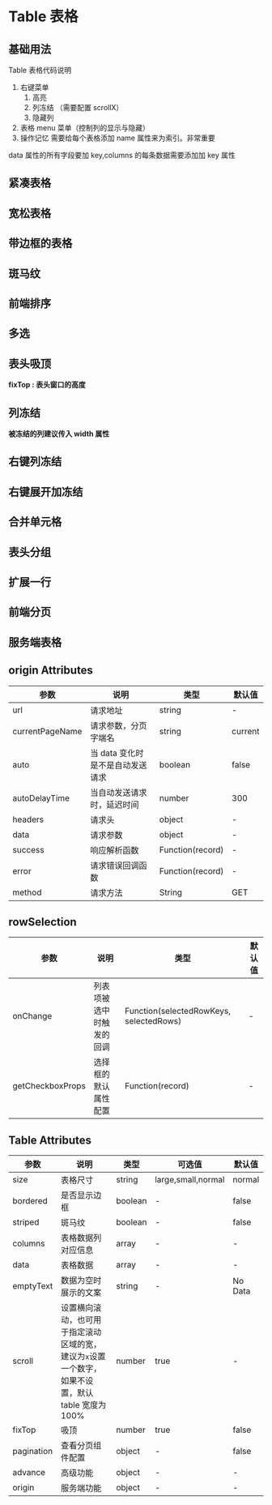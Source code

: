 # Table 表格

## 基础用法

Table 表格代码说明

1. 右键菜单
   1. 高亮
   2. 列冻结 （需要配置 scrollX）
   3. 隐藏列
2. 表格 menu 菜单（控制列的显示与隐藏）
3. 操作记忆 需要给每个表格添加 name 属性来为索引。非常重要

data 属性的所有字段要加 key,columns 的每条数据需要添加加 key 属性


<DemoBase />

## 紧凑表格


<DemoCompact />

## 宽松表格


<DemoLoose />

## 带边框的表格


<DemoBorder />

## 斑马纹


<DemoZebra />

## 前端排序


<DemoSort />

## 多选


<DemoMultiple />

## 表头吸顶

**fixTop : 表头窗口的高度**


<DemoHeader />

## 列冻结

**被冻结的列建议传入 width 属性**


<DemoRow />

## 右键列冻结


<DemoRightHandRow />

## 右键展开加冻结


<DemoUnfold />

## 合并单元格


<DemoMerge />

## 表头分组


<DemoGroup />

## 扩展一行


<DemoExtend />

## 前端分页


<DemoPaging />

## 服务端表格


<DemoServer />

## origin Attributes

| 参数            | 说明                             | 类型             | 默认值  |
| --------------- | -------------------------------- | ---------------- | ------- |
| url             | 请求地址                         | string           | -       |
| currentPageName | 请求参数，分页字端名             | string           | current |
| auto            | 当 data 变化时是不是自动发送请求 | boolean          | false   |
| autoDelayTime   | 当自动发送请求时，延迟时间       | number           | 300     |
| headers         | 请求头                           | object           | -       |
| data            | 请求参数                         | object           | -       |
| success         | 响应解析函数                     | Function(record) | -       |
| error           | 请求错误回调函数                 | Function(record) | -       |
| method          | 请求方法                         | String           | GET     |

## rowSelection

| 参数             | 说明                     | 类型                                    | 默认值 |
| ---------------- | ------------------------ | --------------------------------------- | ------ |
| onChange         | 列表项被选中时触发的回调 | Function(selectedRowKeys, selectedRows) | -      |
| getCheckboxProps | 选择框的默认属性配置     | Function(record)                        | -      |

## Table Attributes

| 参数       | 说明                                                                                              | 类型    | 可选值             | 默认值  |
| ---------- | ------------------------------------------------------------------------------------------------- | ------- | ------------------ | ------- |
| size       | 表格尺寸                                                                                          | string  | large,small,normal | normal  |
| bordered   | 是否显示边框                                                                                      | boolean | -                  | false   |
| striped    | 斑马纹                                                                                            | boolean | -                  | false   |
| columns    | 表格数据列对应信息                                                                                | array   | -                  | -       |
| data       | 表格数据                                                                                          | array   | -                  | -       |
| emptyText  | 数据为空时展示的文案                                                                              | string  | -                  | No Data |
| scroll     | 设置横向滚动，也可用于指定滚动区域的宽，建议为`x`设置一个数字，如果不设置，默认 table 宽度为 100% | number  | true               | -       |
| fixTop     | 吸顶                                                                                              | number  | true               | false   |
| pagination | 查看分页组件配置                                                                                  | object  | -                  | false   |
| advance    | 高级功能                                                                                          | object  | -                  | -       |
| origin     | 服务端功能                                                                                        | object  | -                  | -       |
